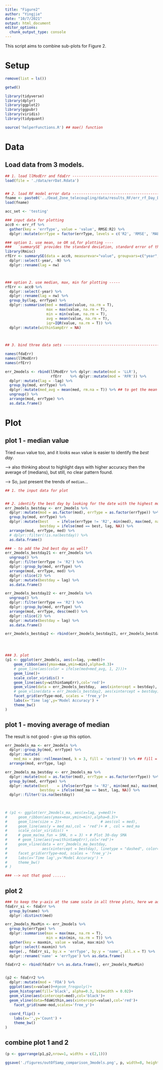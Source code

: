 ```yaml
---
title: "Figure2"
author: "Yingjie"
date: "10/7/2021"
output: html_document
editor_options: 
  chunk_output_type: console
---
```



  This script aims to combine sub-plots for Figure 2. 



# Setup 
```r
remove(list = ls())

getwd()

library(tidyverse)
library(dplyr)
library(ggplot2)
library(ggpubr)
library(viridis)
library(tidyquant)

source('helperFunctions.R') ## mae() function
```



# Data


## Load data from 3 models. 
  
```r
## 1. load llModErr and fdaErr --------------------------------------------------------------------
load(file = './data/errDat.Rdata')


## 2. load RF model error data --------------------------------------------------------------------
fname <- paste0('../Dead_Zone_telecoupling/data/results_RF/err_rf_Day_DObottom_2014_2014.Rdata'); fname
load(fname)

acc_set <- 'testing'

### input data for plotting 
acc0 <- err_rf %>%
  gather(key = 'errType', value = 'value', RMSE:R2) %>%
  dplyr::mutate(errType = factor(errType, levels = c('R2', 'RMSE', 'MAE')))

### option 1. use mean, se OR sd,for plotting ----
###   `summarySE` provides the standard deviation, standard error of the mean, and a (default 95%) confidence interval
library(Rmisc)
rfErr <- summarySE(data = acc0, measurevar="value", groupvars=c("year", "nw", "errType")) %>%
  dplyr::select(-year, -N) %>%
  dplyr::rename(lag = nw)



### option 2. use median, max, min for plotting -----
rfErr <- acc0 %>%
  dplyr::select(-year) %>%
  dplyr::rename(lag = nw) %>%
  group_by(lag, errType) %>%
  dplyr::summarise(med = median(value, na.rm = T),
                   max = max(value, na.rm = T), 
                   min = min(value, na.rm = T), 
                   avg = mean(value, na.rm = T),
                   iqr=IQR(value, na.rm = T)) %>%
  dplyr::mutate(withinSampErr = NA)
  


## 3. bind three data sets -------------------------------------------------------------------------

names(fdaErr)
names(llModErr)
names(rfErr)

err_2models <- rbind(llModErr %>% dplyr::mutate(mod = 'LLR'),
                     rfErr    %>% dplyr::mutate(mod = 'RFR')) %>%
  dplyr::mutate(lag = -lag) %>%
  group_by(mod, errType) %>%
  dplyr::mutate(med_avg = mean(med, rm.na = T)) %>% ## to get the mean of median value
  ungroup() %>%
  arrange(mod, errType) %>%
  as.data.frame()

```



# Plot

## plot 1 - median value

  Tried `mean` value too, and it looks `mean` value is easier to identify the *best day*. 
  
  --> also thinking about to highlight days with higher accuracy then the average of (medians), but still, no clear pattern found. 
  
  --> So, just present the trends of `median`...
  
```r

## 1. the input data for plot


## 2. identify the best day by looking for the date with the highest model accuracy 
err_2models_bestday <- err_2models %>% 
  dplyr::mutate(mod = as.factor(mod), errType = as.factor(errType)) %>%
  group_by(mod, errType) %>%
  dplyr::mutate(best    = ifelse(errType != 'R2', min(med), max(med, na.rm = T)),
                bestday = ifelse(med == best, lag, NA)) %>%
  arrange(mod, errType, med) %>%
  # dplyr::filter(!is.na(bestday)) %>%
  as.data.frame()

### - to add the 2nd best day as well?
err_2models_bestday21 <- err_2models %>% 
  ungroup() %>%
  dplyr::filter(errType != 'R2') %>%
  dplyr::group_by(mod, errType) %>%
  arrange(mod, errType, med) %>%
  dplyr::slice(2) %>%
  dplyr::mutate(bestday = lag) %>%
  as.data.frame()

err_2models_bestday22 <- err_2models %>% 
  ungroup() %>%
  dplyr::filter(errType == 'R2') %>%
  dplyr::group_by(mod, errType) %>%
  arrange(mod, errType, desc(med)) %>%
  dplyr::slice(2) %>%
  dplyr::mutate(bestday = lag) %>%
  as.data.frame()

err_2models_bestday2 <- rbind(err_2models_bestday21, err_2models_bestday22)




### 3. plot
(p1 <- ggplot(err_2models, aes(x=lag, y=med))+
    geom_ribbon(aes(ymax=max,ymin=min),alpha=0.3)+
    # geom_line(aes(color = ifelse(med>med_avg, 1, 2)))+                  # size = ifelse(med>med_avg, 1, 0.5)
    geom_line()+
    scale_color_viridis() +
    geom_line(aes(y=withinSampErr),col='red')+
    geom_vline(data = err_2models_bestday,  aes(xintercept = bestday), linetype = "dashed", color="blue") + 
    # geom_vline(data = err_2models_bestday2, aes(xintercept = bestday), linetype = "dashed", color="green") +  ## --> not good
    facet_grid(errType~mod, scales = 'free_y')+
    labs(x='Time lag',y='Model Accuracy') +
    theme_bw()
)
```



## plot 1 - moving average of median
  
  The result is not good - give up this option. 
  
```r
err_2models_ma <- err_2models %>%
  dplyr::group_by(mod, errType) %>%
  dplyr::mutate(
    med_ma = zoo::rollmean(med, k = 3, fill = 'extend')) %>% ## fill = NA
  arrange(mod, errType, lag)

err_2models_ma_bestday <- err_2models_ma %>% 
  dplyr::mutate(mod = as.factor(mod), errType = as.factor(errType)) %>%
  group_by(mod, errType) %>%
  dplyr::mutate(best    = ifelse(errType != 'R2', min(med_ma), max(med_ma, na.rm = T)),
                bestday = ifelse(med_ma == best, lag, NA)) %>%
  dplyr::filter(!is.na(bestday))

  
  
# (p1 <- ggplot(err_2models_ma, aes(x=lag, y=med))+
#     geom_ribbon(aes(ymax=max,ymin=min),alpha=0.3)+
#     geom_line(size = 2)+                  # aes(col = med), 
#     geom_line(aes(y = med_ma),col = 'red')+ # , col = med_ma
#     scale_color_viridis() + 
#     # geom_ma(ma_fun = SMA, n = 3) + # Plot 30-day SMA
#     # geom_line(aes(y=withinSampErr),col='red')+
#     geom_vline(data = err_2models_ma_bestday, 
#                aes(xintercept = bestday), linetype = "dashed", color="blue") + 
#     facet_grid(errType~mod, scales = 'free_y')+
#     labs(x='Time lag',y='Model Accuracy') +
#     theme_bw()
# )

### --> not that good ......
```



## plot 2

```r
### to keep the y-axis at the same scale in all three plots, here we add the max and min value from p1 to p2. 
fdaErr_si <- fdaErr %>%
  group_by(name) %>%
  dplyr::distinct(med)

err_2models_MaxMin <- err_2models %>%
  group_by(errType) %>%
  dplyr::summarise(max = max(max, na.rm = T),
                   min = min(min, na.rm = T)) %>%
  gather(key = maxmin, value = value, max:min) %>%
  dplyr::select(-maxmin) %>%
  merge(., fdaErr_si, by.x = 'errType', by.y = 'name', all.x = T) %>%
  dplyr::rename('name' = 'errType') %>% as.data.frame()

fdaErr2 <- rbind(fdaErr %>% as.data.frame(), err_2models_MaxMin)


(p2 <- fdaErr2 %>% 
  dplyr::mutate(mod = 'FDA') %>% 
  ggplot(aes(x=value))+#geom_freqpoly()+
  geom_histogram(fill='black', alpha=0.3, binwidth = 0.02)+
  geom_vline(aes(xintercept=med),col='black')+
  geom_vline(data=fdaWithin,aes(xintercept=value),col='red')+
    facet_grid(name~mod,scales='free_y')+
  
  coord_flip() +
    labs(x='',y='Count') +
    theme_bw()
)
```



## combine plot 1 and 2
```r
(p <- ggarrange(p1,p2,nrow=1, widths = c(2,1)))

ggsave('./figures/outOfSamp_comparison_3models.png', p, width=8, height=4)

```

